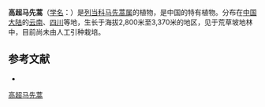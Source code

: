 {{Speciesbox
| name = 高超马先蒿
| status = 
| status_system = 
| image =
| genus = Pedicularis
| species = princeps
| authority = Bur. et Franch.
}}

'''高超马先蒿'''（[[学名|学名]]：{{lang|la|''Pedicularis princeps''}}）是[[列当科|列当科]][[马先蒿属|马先蒿属]]的植物，是中国的特有植物。分布在[[中国大陆|中国大陆]]的[[云南|云南]]、[[四川|四川]]等地，生长于海拔2,800米至3,370米的地区，见于荒草坡地林中，目前尚未由人工引种栽培。

== 参考文献 ==
<div class="references-small">
* {{cite web| url =http://www.bioinfo.cn/db05/KmzwSpecies.php?action=view&id=21374| title =高超马先蒿| work =《中国高等植物数据库全库》| publisher =中国科学院微生物研究所| author =昆明植物研究所| accessdate =2009-02-25| deadurl =yes| archiveurl =https://web.archive.org/web/20160305090822/http://www.bioinfo.cn/db05/KmzwSpecies.php?action=view&id=21374| archivedate =2016-03-05}}
</div>
{{Taxonbar|from=Q15231150}}

[[Category:马先蒿属|高超马先蒿]]


{{植物小作品}}